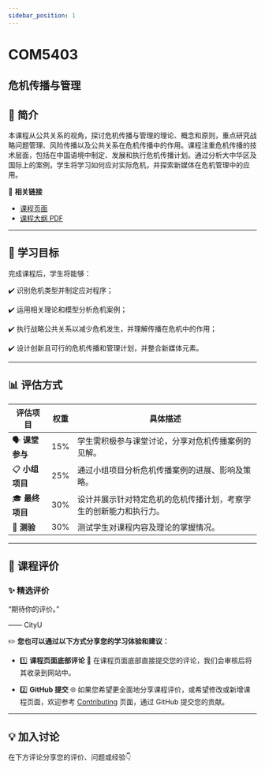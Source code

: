 ```yaml
---
sidebar_position: 1
---
```


# COM5403
## 危机传播与管理

## **📘 简介**
本课程从公共关系的视角，探讨危机传播与管理的理论、概念和原则，重点研究战略问题管理、风险传播以及公共关系在危机传播中的作用。课程注重危机传播的技术层面，包括在中国语境中制定、发展和执行危机传播计划。通过分析大中华区及国际上的案例，学生将学习如何应对实际危机，并探索新媒体在危机管理中的应用。

🔗 **相关链接**
- [课程页面](https://www.cityu.edu.hk/catalogue/pg/202425/course/COM5403.htm)
- [课程大纲 PDF](https://www.cityu.edu.hk/catalogue/pg/202425/course/COM5403.pdf)

---

## **🎯 学习目标**

完成课程后，学生将能够：

✔️ 识别危机类型并制定应对程序；

✔️ 运用相关理论和模型分析危机案例；

✔️ 执行战略公共关系以减少危机发生，并理解传播在危机中的作用；

✔️ 设计创新且可行的危机传播和管理计划，并整合新媒体元素。

---

## **📊 评估方式**

| **评估项目**          | **权重** | **具体描述**                                                                                       |
|----------------------|---------|---------------------------------------------------------------------------------------------------|
| 🗣️ **课堂参与**         | 15%     | 学生需积极参与课堂讨论，分享对危机传播案例的见解。                                                    |
| 📋 **小组项目**        | 25%     | 通过小组项目分析危机传播案例的进展、影响及策略。                                                      |
| 🎓 **最终项目**        | 30%     | 设计并展示针对特定危机的危机传播计划，考察学生的创新能力和执行力。                                         |
| 📝 **测验**            | 30%     | 测试学生对课程内容及理论的掌握情况。                                                                |

---

## **💬 课程评价**

### ✨ **精选评价**
<div className={commentStyles.commentBox}>
    <p className={commentStyles.commentText}>
        “期待你的评价。”
    </p>
    <p className={commentStyles.commentAuthor}>—— CityU</p>
</div>

✏️ **您也可以通过以下方式分享您的学习体验和建议：**

- 1️⃣ **课程页面底部评论**
💬 在课程页面底部直接提交您的评论，我们会审核后将其收录到网站中。

- 2️⃣ **GitHub 提交**
🌐 如果您希望更全面地分享课程评价，或希望修改或新增课程页面，欢迎参考 [Contributing](/contributing) 页面，通过 GitHub 提交您的贡献。

---

## **💡 加入讨论**

在下方评论分享您的评价、问题或经验👇
<Utterances />
